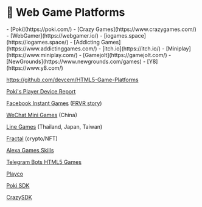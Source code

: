 
# 🚀 Web Game Platforms

<Todo>
- [Poki](https://poki.com/)
- [Crazy Games](https://www.crazygames.com/)
- [WebGamer](https://webgamer.io/)
- [iogames.space](https://iogames.space/)
- [Addicting Games](https://www.addictinggames.com/)
- [itch.io](https://itch.io/)
- [Miniplay](https://www.miniplay.com/)
- [Gamejolt](https://gamejolt.com/)
- [NewGrounds](https://www.newgrounds.com/games)
- [Y8](https://www.y8.com/)

https://github.com/devcem/HTML5-Game-Platforms

[Poki's Player Device Report](https://developers.poki.com/player-device-report/)

[Facebook Instant Games](https://developers.facebook.com/docs/games/build/instant-games/get-started/test-publish-share) ([FRVR story](https://developers.facebook.com/success-stories/frvr/))

[WeChat Mini Games](https://wechatwiki.com/wechat-resources/wechat-mini-game-development/) (China)

[Line Games](https://www.line.games/) (Thailand, Japan, Taiwan)

[Fractal](https://www.fractal.is/) (crypto/NFT)

[Alexa Games Skills](https://developer.amazon.com/en-US/docs/alexa/web-api-for-games/alexa-games-about.html)

[Telegram Bots HTML5 Games](https://core.telegram.org/bots/games)

[Playco](https://www.play.co/)

[Poki SDK](https://sdk.poki.com/)

[CrazySDK](https://docs.crazygames.com/)

</Todo>

